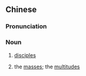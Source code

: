 {{also|徒众}}
==Chinese==
{{zh-forms|s=徒众}}

===Pronunciation===
{{zh-pron
|m=túzhòng
|cat=n
}}

===Noun===
{{zh-noun}}

# {{lb|zh|literary}} [[disciples]]
# {{lb|zh|literary}} the [[masses]]; the [[multitudes]]
